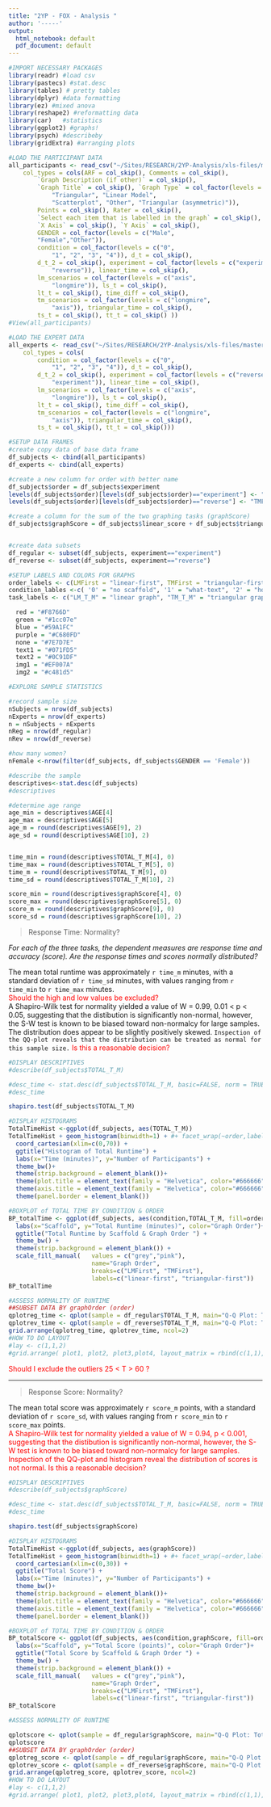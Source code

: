 ```yaml
---
title: "2YP - FOX - Analysis "
author: '-----'
output:
  html_notebook: default
  pdf_document: default
---
```


```r
#IMPORT NECESSARY PACKAGES
library(readr) #load csv
library(pastecs) #stat.desc
library(tables) # pretty tables
library(dplyr) #data formatting
library(ez) #mixed anova
library(reshape2) #reformatting data
library(car)   #statistics
library(ggplot2) #graphs!
library(psych) #describeby
library(gridExtra) #arranging plots
```

```r
#LOAD THE PARTICIPANT DATA
all_participants <- read_csv("~/Sites/RESEARCH/2YP-Analysis/xls-files/master-wrangled-data/all_participants.csv", 
    col_types = cols(ARF = col_skip(), Comments = col_skip(), 
        `Graph Description (if other)` = col_skip(), 
        `Graph Title` = col_skip(), `Graph Type` = col_factor(levels = c("Triangular (right angle)", 
            "Triangular", "Linear Model", 
            "Scatterplot", "Other", "Triangular (asymmetric)")), 
        Points = col_skip(), Rater = col_skip(), 
        `Select each item that is labelled in the graph` = col_skip(), 
        `X Axis` = col_skip(), `Y Axis` = col_skip(),
        GENDER = col_factor(levels = c("Male", 
        "Female","Other")),
        condition = col_factor(levels = c("0", 
            "1", "2", "3", "4")), d_t = col_skip(), 
        d_t_2 = col_skip(), experiment = col_factor(levels = c("experiment", 
            "reverse")), linear_time = col_skip(), 
        lm_scenarios = col_factor(levels = c("axis", 
            "longmire")), ls_t = col_skip(), 
        lt_t = col_skip(), time_diff = col_skip(), 
        tm_scenarios = col_factor(levels = c("longmire", 
            "axis")), triangular_time = col_skip(), 
        ts_t = col_skip(), tt_t = col_skip() ))
#View(all_participants)

#LOAD THE EXPERT DATA
all_experts <- read_csv("~/Sites/RESEARCH/2YP-Analysis/xls-files/master-wrangled-data/all_experts.csv", 
    col_types = cols(
        condition = col_factor(levels = c("0", 
            "1", "2", "3", "4")), d_t = col_skip(), 
        d_t_2 = col_skip(), experiment = col_factor(levels = c("reverse", 
            "experiment")), linear_time = col_skip(), 
        lm_scenarios = col_factor(levels = c("axis", 
            "longmire")), ls_t = col_skip(), 
        lt_t = col_skip(), time_diff = col_skip(), 
        tm_scenarios = col_factor(levels = c("longmire", 
            "axis")), triangular_time = col_skip(), 
        ts_t = col_skip(), tt_t = col_skip()))

```

```r
#SETUP DATA FRAMES
#create copy data of base data frame 
df_subjects <- cbind(all_participants)
df_experts <- cbind(all_experts)

#create a new column for order with better name
df_subjects$order = df_subjects$experiment
levels(df_subjects$order)[levels(df_subjects$order)=="experiment"] <- "LMFirst"
levels(df_subjects$order)[levels(df_subjects$order)=="reverse"] <- "TMFirst"

#create a column for the sum of the two graphing tasks (graphScore)
df_subjects$graphScore = df_subjects$linear_score + df_subjects$triangular_score


#create data subsets
df_regular <- subset(df_subjects, experiment=="experiment")
df_reverse <- subset(df_subjects, experiment=="reverse")
```

```r
#SETUP LABELS AND COLORS FOR GRAPHS
order_labels <- c(LMFirst = "linear-first", TMFirst = "triangular-first")
condition_lables <-c( '0' = "no scaffold", '1' = "what-text", '2' = "how-text", '3' = "static image", '4' = "interactive image")
task_labels <- c("LM_T_M" = "linear graph", "TM_T_M" = "triangular graph")

  red = "#F8766D"
  green = "#1cc07e"
  blue = "#59A1FC"
  purple = "#C680FD"
  none = "#7E7D7E"
  text1 = "#071FD5"
  text2 = "#0C91DF"
  img1 = "#EF007A"
  img2 = "#c481d5"

```

```r
#EXPLORE SAMPLE STATISTICS

#record sample size
nSubjects = nrow(df_subjects)
nExperts = nrow(df_experts)
n = nSubjects + nExperts
nReg = nrow(df_regular)
nRev = nrow(df_reverse)

#how many women?
nFemale <-nrow(filter(df_subjects, df_subjects$GENDER == 'Female'))

#describe the sample
descriptives<-stat.desc(df_subjects)
#descriptives

#determine age range
age_min = descriptives$AGE[4]
age_max = descriptives$AGE[5]
age_m = round(descriptives$AGE[9], 2)
age_sd = round(descriptives$AGE[10], 2)


time_min = round(descriptives$TOTAL_T_M[4], 0)
time_max = round(descriptives$TOTAL_T_M[5], 0)
time_m = round(descriptives$TOTAL_T_M[9], 0)
time_sd = round(descriptives$TOTAL_T_M[10], 2)

score_min = round(descriptives$graphScore[4], 0)
score_max = round(descriptives$graphScore[5], 0)
score_m = round(descriptives$graphScore[9], 0)
score_sd = round(descriptives$graphScore[10], 2)

```

> Response Time: Normality? 

_For each of the three tasks, the dependent measures are response time and accuracy (score). Are the response times and scores normally distributed?_

The mean total runtime was approximately `r time_m` minutes, with a standard deviation of `r time_sd` minutes, with values ranging from `r time_min` to `r time_max`  minutes.  
<span style="color:red"> Should the high and low values be excluded?</span>    
A Shapiro-Wilk test for normality yielded a value of W = 0.99, 0.01 < p < 0.05, suggesting that the distibution is significantly non-normal, however, the S-W test is known to be biased toward non-normalcy for large samples. The distribution does appear to be slightly positively skewed. `Inspection of the QQ-plot reveals that the distribution can be treated as normal for this sample size.` <span style="color:red"> Is this a reasonable decision?</span>      

```r
#DISPLAY DESCRIPTIVES
#describe(df_subjects$TOTAL_T_M)

#desc_time <- stat.desc(df_subjects$TOTAL_T_M, basic=FALSE, norm = TRUE)
#desc_time

shapiro.test(df_subjects$TOTAL_T_M)
```

```r
#DISPLAY HISTOGRAMS
TotalTimeHist <-ggplot(df_subjects, aes(TOTAL_T_M)) 
TotalTimeHist + geom_histogram(binwidth=1) + #+ facet_wrap(~order,labeller=labeller(order=order_labels)) + 
  coord_cartesian(xlim=c(0,70)) +
  ggtitle("Histogram of Total Runtime") + 
  labs(x="Time (minutes)", y="Number of Participants") + 
  theme_bw()+
  theme(strip.background = element_blank())+
  theme(plot.title = element_text(family = "Helvetica", color="#666666", face="bold", size=14, hjust=0.5)) + 
  theme(axis.title = element_text(family = "Helvetica", color="#666666", face="bold", size=10)) +
  theme(panel.border = element_blank())
```

```r
#BOXPLOT of TOTAL TIME BY CONDITION & ORDER
BP_totalTime <- ggplot(df_subjects, aes(condition,TOTAL_T_M, fill=order))+ geom_boxplot() +
  labs(x="Scaffold", y="Total Runtime (minutes)", color="Graph Order")+ 
  ggtitle("Total Runtime by Scaffold & Graph Order ") +
  theme_bw() +
  theme(strip.background = element_blank()) +
  scale_fill_manual(   values = c("grey","pink"),
                       name="Graph Order",
                       breaks=c("LMFirst", "TMFirst"),
                       labels=c("linear-first", "triangular-first"))
BP_totalTime

```

```r
#ASSESS NORMALITY OF RUNTIME
##SUBSET DATA BY graphOrder (order)
qplotreg_time <- qplot(sample = df_regular$TOTAL_T_M, main="Q-Q Plot: Total Runtime (LM -first)") + theme_bw() 
qplotrev_time <- qplot(sample = df_reverse$TOTAL_T_M, main="Q-Q Plot: Total Runtime (TM-first)") + theme_bw() 
grid.arrange(qplotreg_time, qplotrev_time, ncol=2)
#HOW TO DO LAYOUT
#lay <- c(1,1,2)
#grid.arrange( plot1, plot2, plot3,plot4, layout_matrix = rbind(c(1,1),c(2,2),c(3,4)))
```
<span style="color:red">Should I exclude the outliers 25 < T > 60 ?</span>

***

> Response Score: Normality? 

The mean total score was approximately `r score_m` points, with a standard deviation of `r score_sd`, with values ranging from `r score_min` to `r score_max`  points.  
<span style="color:red"> 
A Shapiro-Wilk test for normality yielded a value of W = 0.94,  p < 0.001, suggesting that the distibution is significantly non-normal, however, the S-W test is known to be biased toward non-normalcy for large samples. Inspection of the QQ-plot and histogram reveal the distribution of scores is not normal. <span style="color:red"> Is this a reasonable decision?</span>      

```r
#DISPLAY DESCRIPTIVES
#describe(df_subjects$graphScore)

#desc_time <- stat.desc(df_subjects$TOTAL_T_M, basic=FALSE, norm = TRUE)
#desc_time

shapiro.test(df_subjects$graphScore)
```

```r
#DISPLAY HISTOGRAMS
TotalTimeHist <-ggplot(df_subjects, aes(graphScore)) 
TotalTimeHist + geom_histogram(binwidth=1) + #+ facet_wrap(~order,labeller=labeller(order=order_labels)) + 
  coord_cartesian(xlim=c(0,30)) +
  ggtitle("Total Score") + 
  labs(x="Time (minutes)", y="Number of Participants") + 
  theme_bw()+
  theme(strip.background = element_blank())+
  theme(plot.title = element_text(family = "Helvetica", color="#666666", face="bold", size=14, hjust=0.5)) + 
  theme(axis.title = element_text(family = "Helvetica", color="#666666", face="bold", size=10)) +
  theme(panel.border = element_blank())
```

```r
#BOXPLOT of TOTAL TIME BY CONDITION & ORDER
BP_totalScore <- ggplot(df_subjects, aes(condition,graphScore, fill=order))+ geom_boxplot() +
  labs(x="Scaffold", y="Total Score (points)", color="Graph Order")+ 
  ggtitle("Total Score by Scaffold & Graph Order ") +
  theme_bw() +
  theme(strip.background = element_blank()) +
  scale_fill_manual(   values = c("grey","pink"),
                       name="Graph Order",
                       breaks=c("LMFirst", "TMFirst"),
                       labels=c("linear-first", "triangular-first"))
BP_totalScore

```

```r
#ASSESS NORMALITY OF RUNTIME

qplotscore <- qplot(sample = df_regular$graphScore, main="Q-Q Plot: Total Score") + theme_bw() 
qplotscore
##SUBSET DATA BY graphOrder (order)
qplotreg_score <- qplot(sample = df_regular$graphScore, main="Q-Q Plot: Total Score (LM -first)") + theme_bw() 
qplotrev_score <- qplot(sample = df_reverse$graphScore, main="Q-Q Plot: Total Score (TM-first)") + theme_bw() 
grid.arrange(qplotreg_score, qplotrev_score, ncol=2)
#HOW TO DO LAYOUT
#lay <- c(1,1,2)
#grid.arrange( plot1, plot2, plot3,plot4, layout_matrix = rbind(c(1,1),c(2,2),c(3,4)))
```










